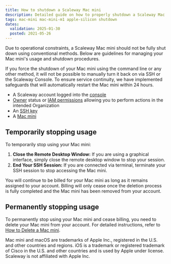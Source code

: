 ```yaml
---
title: How to shutdown a Scaleway Mac mini
description: Detailed guide on how to properly shutdown a Scaleway Mac mini.
tags: mac-mini mac-mini-m1 apple-silicon shutdown
dates:
  validation: 2025-01-30
  posted: 2021-05-26
---
```



Due to operational constraints, a Scaleway Mac mini should not be fully shut down using conventional methods. Below are guidelines for managing your Mac mini's usage and shutdown procedures.

<Message type="important">
    If you force the shutdown of your Mac mini using the command line or any other method, it will not be possible to manually turn it back on via SSH or the Scaleway Console. To ensure service continuity, we have implemented safeguards that will automatically restart the Mac mini within 24 hours.
</Message>


<Requirements />

- A Scaleway account logged into the [console](https://console.scaleway.com)
- [Owner](/iam/concepts/#owner) status or [IAM permissions](/iam/concepts/#permission) allowing you to perform actions in the intended Organization
- An [SSH key](/organizations-and-projects/how-to/create-ssh-key/)
- A [Mac mini](/apple-silicon/how-to/create-mac-mini/)


## Temporarily stopping usage

To temporarily stop using your Mac mini:
1. **Close the Remote Desktop Window:** If you are using a graphical interface, simply close the remote desktop window to stop your session.
2. **End Your SSH Session:** If you are connected via terminal, terminate your SSH session to stop accessing the Mac mini.

<Message type="important">
    You will continue to be billed for your Mac mini as long as it remains assigned to your account. Billing will only cease once the deletion process is fully completed and the Mac mini has been removed from your account.
</Message>

## Permanently stopping usage

To permanently stop using your Mac mini and cease billing, you need to delete your Mac mini from your account. For detailed instructions, refer to [How to Delete a Mac mini](/apple-silicon/how-to/delete-mac-mini/).

<Message type="note">
  Mac mini and macOS are trademarks of Apple Inc., registered in the U.S. and other countries and regions. iOS is a trademark or registered trademark of Cisco in the U.S. and other countries and is used by Apple under license. Scaleway is not affiliated with Apple Inc.
</Message>
